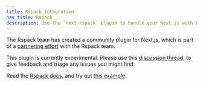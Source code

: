 ```yaml
---
title: Rspack Integration
nav_title: Rspack
description: Use the `next-rspack` plugin to bundle your Next.js with Rspack.
---
```


The Rspack team has created a community plugin for Next.js, which is part of a [partnering effort](https://rspack.rs/blog/rspack-next-partner) with the Rspack team.

This plugin is currently experimental. Please use this [discussion thread](https://github.com/vercel/next.js/discussions/77800), to give feedback and triage any issues you might find.

Read the [Rspack docs](https://rspack.rs/guide/tech/next), and try out [this example](https://github.com/vercel/next.js/tree/canary/examples/with-rspack).

